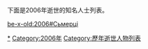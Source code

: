 
{{YearTopicTOC|2006|逝世人物列表}}
{{C21YearInTopic|2006年}}

下面是2006年逝世的知名人士列表。

{{MonthTOC|2006年|逝世人物列表}}
{{各年各月份逝世人物}}
{{Authority control}}

[[Category:2006年逝世|*]]
[[Category:2006年|Category:2006年]]
[[Category:歷年逝世人物列表|Category:歷年逝世人物列表]]

[[be-x-old:2006#Сьмерці|be-x-old:2006#Сьмерці]]